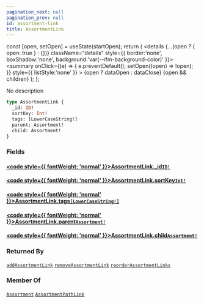```yaml
---
pagination_next: null
pagination_prev: null
id: assortment-link
title: AssortmentLink
---
```









  const [open, setOpen] = useState(startOpen);
  return (
    <details {...(open ? { open: true } : {})} className="details" style={{ border:'none', boxShadow:'none', background:'var(--ifm-background-color)' }}>
      <summary
        onClick={(e) => {
          e.preventDefault();
          setOpen((open) => !open);
        }}
        style={{ listStyle:'none' }}
      >
      {open ? dataOpen : dataClose}
      </summary>
      {open && children}
    </details>
  );
};








No description


```graphql
type AssortmentLink {
  _id: ID!
  sortKey: Int!
  tags: [LowerCaseString!]
  parent: Assortment!
  child: Assortment!
}
```




### Fields

#### [<code style={{ fontWeight: 'normal' }}>AssortmentLink.<b>_id</b></code>](#)<Bullet />[`ID!`](/types/scalars/id.mdx) <Badge class="badge badge--secondary" text="non-null"/> <Badge class="badge badge--secondary" text="scalar"/> 



#### [<code style={{ fontWeight: 'normal' }}>AssortmentLink.<b>sortKey</b></code>](#)<Bullet />[`Int!`](/types/scalars/int.mdx) <Badge class="badge badge--secondary" text="non-null"/> <Badge class="badge badge--secondary" text="scalar"/> 



#### [<code style={{ fontWeight: 'normal' }}>AssortmentLink.<b>tags</b></code>](#)<Bullet />[`[LowerCaseString!]`](/types/scalars/lower-case-string.mdx) <Badge class="badge badge--secondary" text="list"/> <Badge class="badge badge--secondary" text="scalar"/> 



#### [<code style={{ fontWeight: 'normal' }}>AssortmentLink.<b>parent</b></code>](#)<Bullet />[`Assortment!`](/types/objects/assortment.mdx) <Badge class="badge badge--secondary" text="non-null"/> <Badge class="badge badge--secondary" text="object"/> 



#### [<code style={{ fontWeight: 'normal' }}>AssortmentLink.<b>child</b></code>](#)<Bullet />[`Assortment!`](/types/objects/assortment.mdx) <Badge class="badge badge--secondary" text="non-null"/> <Badge class="badge badge--secondary" text="object"/> 







### Returned By

[`addAssortmentLink`](/operations/mutations/add-assortment-link.mdx)  <Badge class="badge badge--secondary" text="mutation"/><Bullet />[`removeAssortmentLink`](/operations/mutations/remove-assortment-link.mdx)  <Badge class="badge badge--secondary" text="mutation"/><Bullet />[`reorderAssortmentLinks`](/operations/mutations/reorder-assortment-links.mdx)  <Badge class="badge badge--secondary" text="mutation"/>

### Member Of

[`Assortment`](/types/objects/assortment.mdx)  <Badge class="badge badge--secondary" text="object"/><Bullet />[`AssortmentPathLink`](/types/objects/assortment-path-link.mdx)  <Badge class="badge badge--secondary" text="object"/>

